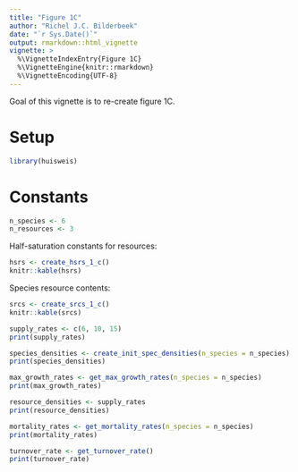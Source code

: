 ```yaml
---
title: "Figure 1C"
author: "Richel J.C. Bilderbeek"
date: "`r Sys.Date()`"
output: rmarkdown::html_vignette
vignette: >
  %\VignetteIndexEntry{Figure 1C}
  %\VignetteEngine{knitr::rmarkdown}
  %\VignetteEncoding{UTF-8}
---
```


Goal of this vignette is to re-create figure 1C.

# Setup

```r
library(huisweis)
```

# Constants


```r
n_species <- 6
n_resources <- 3
```

Half-saturation constants for resources:

```r
hsrs <- create_hsrs_1_c()
knitr::kable(hsrs)
```

Species resource contents:

```r
srcs <- create_srcs_1_c()
knitr::kable(srcs)
```

```r
supply_rates <- c(6, 10, 15)
print(supply_rates)
```

```r
species_densities <- create_init_spec_densities(n_species = n_species)
print(species_densities)
```

```r
max_growth_rates <- get_max_growth_rates(n_species = n_species)
print(max_growth_rates)
```

```r
resource_densities <- supply_rates
print(resource_densities)
```

```r
mortality_rates <- get_mortality_rates(n_species = n_species)
print(mortality_rates)
```

```r
turnover_rate <- get_turnover_rate()
print(turnover_rate)
```

